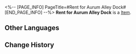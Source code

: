 <%-- [PAGE_INFO]
PageTitle=#Rent for Aurum Alley Dock#
[END_PAGE_INFO] --%>
{{Item Infobox
|title       = Rent for Aurum Alley Dock
|id          = 140250
|image       = Item Rent for Aurum Alley Dock.png
|type        = 
|invCategory = Missions
|rarity      = 3
|effect      = 
|description = The most tangible achievement of the Aurum Alley revival project. It demonstrates that the Alley still has plenty of life in it.
}}
'''Rent for Aurum Alley Dock''' is a [[Item]].

==Other Languages==
{{Other Languages
|en   = Rent for Aurum Alley Dock
|zhs  = 金人巷码头租金
|zht  = 金人巷碼頭租金
|ja   = 金人巷埠頭の賃料
|ko   = 금 조각상 거리 부두 임대료
|es   = Renta del muelle del Callejón Aurum
|fr   = Loyer des docks de l'allée des Aurums
|ru   = Плата за аренду причала
|th   = ค่าเช่าท่าเรือตรอก Aurum
|vi   = Tiền Thuê Bến Cảng Phố Kim Nhân
|de   = Miete für das Aurum-Allee-Dock
|id   = Biaya Sewa Dermaga Aurum Alley
|pt   = Aluguel da Doca do Beco Aurum
}}

==Change History==
{{Change History|2.0}}